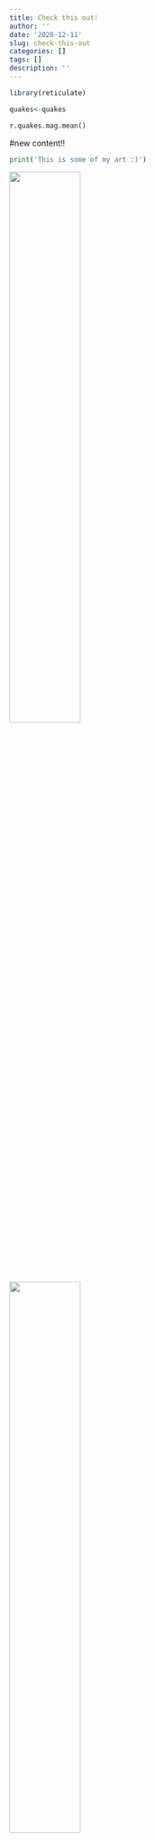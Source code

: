 ```yaml
---
title: Check this out!
author: ''
date: '2020-12-11'
slug: check-this-out
categories: []
tags: []
description: ''
---
```



```r
library(reticulate)
```

```r
quakes<-quakes
```



```python
r.quakes.mag.mean()
```

#new content!!

```python
print('This is some of my art :)')
```

![](/post/2020-12-11-check-this-out_files/IMG_5980.jpg){width=50%}

![](/post/2020-12-11-check-this-out_files/IMG_1883.jpg){width=50%}
